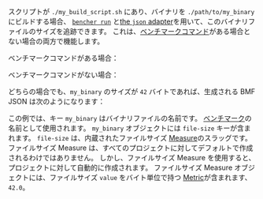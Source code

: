 
スクリプトが `./my_build_script.sh` にあり、バイナリを `./path/to/my_binary` にビルドする場合、
<code><a href="/ja/docs/explanation/bencher-run/">bencher run</a></code>
と[the `json` adapter][json adapter]を用いて、このバイナリファイルのサイズを追跡できます。
これは、[ベンチマークコマンド][bencher run]がある場合とない場合の両方で機能します。

ベンチマークコマンドがある場合：
<CmdExample />

ベンチマークコマンドがない場合：
<NoCmdExample />

どちらの場合でも、`my_binary` のサイズが `42` バイトであれば、生成される BMF JSON は次のようになります：

<JsonExample />

この例では、キー `my_binary` はバイナリファイルの名前です。
[ベンチマーク][benchmark]の名前として使用されます。
`my_binary` オブジェクトには `file-size` キーが含まれます。
`file-size` は、内蔵されたファイルサイズ [Measure][measure]のスラッグです。
ファイルサイズ Measure は、すべてのプロジェクトに対してデフォルトで作成されるわけではありません。
しかし、ファイルサイズ Measure を使用すると、プロジェクトに対して自動的に作成されます。
ファイルサイズ Measure オブジェクトには、ファイルサイズ `value` をバイト単位で持つ [Metric][metric]が含まれます、`42.0`。

[json adapter]: /ja/docs/explanation/adapters/#-json
[bencher run]: /ja/docs/explanation/bencher-run/#benchmark-command

[benchmark]: /ja/docs/explanation/benchmarking/#benchmarks
[measure]: /ja/docs/explanation/benchmarking/#measures
[metric]: /ja/docs/explanation/benchmarking/#metrics